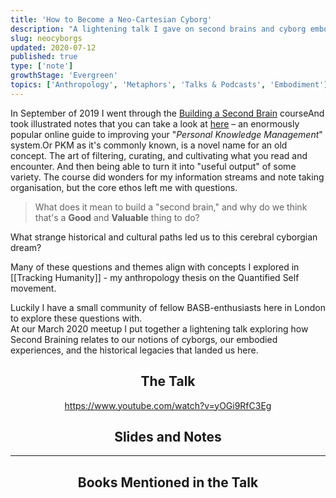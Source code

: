 ```yaml
---
title: 'How to Become a Neo-Cartesian Cyborg'
description: "A lightening talk I gave on second brains and cyborg embodiment"
slug: neocyborgs
updated: 2020-07-12
published: true
type: ['note']
growthStage: 'Evergreen'
topics: ['Anthropology', 'Metaphors', 'Talks & Podcasts', 'Embodiment']
---
```


<IntroParagraph>

In September of 2019 I went through the [Building a Second Brain](https://www.buildingasecondbrain.com/) course<Footnote idName={1}>And took illustrated notes that you can take a look at [here](/basb)</Footnote> –  an enormously popular online guide to improving your "_Personal Knowledge Management_" system.<Footnote idName={2}>Or PKM as it's commonly known, is a novel name for an old concept.  The art of filtering, curating, and cultivating what you read and encounter. And then being able to turn it into "useful output" of some variety. </Footnote>  The course did wonders for my information streams and note taking organisation, but the core ethos left me with questions.

</IntroParagraph>

> What does it mean to build a "second brain," and why do we think that's a **Good** and **Valuable** thing to do?   

What strange historical and cultural paths led us to this cerebral cyborgian dream?

Many of these questions and themes align with concepts I explored in [[Tracking Humanity]] - my anthropology thesis on the Quantified Self movement.

Luckily I have a small community of fellow BASB-enthusiasts here in London to explore these questions with.  
At our March 2020 meetup I put together a lightening talk exploring how Second Braining relates to our notions of cyborgs, our embodied experiences, and the historical legacies that landed us here.

<Center>

## The Talk

https://www.youtube.com/watch?v=yOGi9RfC3Eg

## Slides and Notes

</Center>

<BasicImage alt="Slides from my talk on becoming a neo cartesian cyborg" src="https://res.cloudinary.com/dg3gyk0gu/image/upload/c_scale,f_auto,q_100,w_960/v1594548502/maggieappleton.com/notes/neocyborgs/cyborgs_19.jpg" />

<BasicImage alt="Slides from my talk on becoming a neo cartesian cyborg" src="https://res.cloudinary.com/dg3gyk0gu/image/upload/c_scale,f_auto,q_100,w_960/v1594548503/maggieappleton.com/notes/neocyborgs/cyborgs_20.jpg" />

<BasicImage alt="Slides from my talk on becoming a neo cartesian cyborg" src="https://res.cloudinary.com/dg3gyk0gu/image/upload/c_scale,f_auto,q_100,w_960/v1594548501/maggieappleton.com/notes/neocyborgs/cyborgs_13.jpg" />

<BasicImage alt="Slides from my talk on becoming a neo cartesian cyborg" src="https://res.cloudinary.com/dg3gyk0gu/image/upload/c_scale,f_auto,q_100,w_960/v1594548500/maggieappleton.com/notes/neocyborgs/cyborgs_11.jpg" />

<BasicImage alt="Slides from my talk on becoming a neo cartesian cyborg" src="https://res.cloudinary.com/dg3gyk0gu/image/upload/c_scale,f_auto,q_100,w_960/v1594548502/maggieappleton.com/notes/neocyborgs/cyborgs_14.jpg" />

<BasicImage alt="Slides from my talk on becoming a neo cartesian cyborg" src="https://res.cloudinary.com/dg3gyk0gu/image/upload/c_scale,f_auto,q_100,w_960/v1594548499/maggieappleton.com/notes/neocyborgs/cyborgs_4.jpg" />

<BasicImage alt="Slides from my talk on becoming a neo cartesian cyborg" src="https://res.cloudinary.com/dg3gyk0gu/image/upload/c_scale,f_auto,q_100,w_960/v1594548499/maggieappleton.com/notes/neocyborgs/cyborgs_5.jpg" />

<BasicImage alt="Slides from my talk on becoming a neo cartesian cyborg" src="https://res.cloudinary.com/dg3gyk0gu/image/upload/c_scale,f_auto,q_100,w_960/v1594548499/maggieappleton.com/notes/neocyborgs/cyborgs_6.jpg" />

<BasicImage alt="Slides from my talk on becoming a neo cartesian cyborg" src="https://res.cloudinary.com/dg3gyk0gu/image/upload/c_scale,f_auto,q_100,w_960/v1594548500/maggieappleton.com/notes/neocyborgs/cyborgs_8.jpg" />

<BasicImage alt="Slides from my talk on becoming a neo cartesian cyborg" src="https://res.cloudinary.com/dg3gyk0gu/image/upload/c_scale,f_auto,q_100,w_960/v1594548500/maggieappleton.com/notes/neocyborgs/cyborgs_7.jpg" />

<BasicImage alt="Slides from my talk on becoming a neo cartesian cyborg" src="https://res.cloudinary.com/dg3gyk0gu/image/upload/c_scale,f_auto,q_100,w_960/v1594548498/maggieappleton.com/notes/neocyborgs/cyborgs_2.jpg" />

<BasicImage alt="Slides from my talk on becoming a neo cartesian cyborg" src="https://res.cloudinary.com/dg3gyk0gu/image/upload/c_scale,f_auto,q_100,w_960/v1594548499/maggieappleton.com/notes/neocyborgs/cyborgs_3.jpg" />

<BasicImage alt="Slides from my talk on becoming a neo cartesian cyborg" src="https://res.cloudinary.com/dg3gyk0gu/image/upload/c_scale,f_auto,q_100,w_960/v1594548500/maggieappleton.com/notes/neocyborgs/cyborgs_9.jpg" />

<BasicImage alt="Slides from my talk on becoming a neo cartesian cyborg" src="https://res.cloudinary.com/dg3gyk0gu/image/upload/c_scale,f_auto,q_100,w_960/v1594548502/maggieappleton.com/notes/neocyborgs/cyborgs_18.jpg" />

<BasicImage alt="Slides from my talk on becoming a neo cartesian cyborg" src="https://res.cloudinary.com/dg3gyk0gu/image/upload/c_scale,f_auto,q_100,w_960/v1594548500/maggieappleton.com/notes/neocyborgs/cyborgs_10.jpg" />

<BasicImage alt="Slides from my talk on becoming a neo cartesian cyborg" src="https://res.cloudinary.com/dg3gyk0gu/image/upload/c_scale,f_auto,q_100,w_960/v1594548508/maggieappleton.com/notes/neocyborgs/cyborgs_39.jpg" />

<BasicImage alt="Slides from my talk on becoming a neo cartesian cyborg" src="https://res.cloudinary.com/dg3gyk0gu/image/upload/c_scale,f_auto,q_100,w_960/v1594548508/maggieappleton.com/notes/neocyborgs/cyborgs_40.jpg" />

<BasicImage alt="Slides from my talk on becoming a neo cartesian cyborg" src="https://res.cloudinary.com/dg3gyk0gu/image/upload/c_scale,f_auto,q_100,w_960/v1594548502/maggieappleton.com/notes/neocyborgs/cyborgs_16.jpg" />

<BasicImage alt="Slides from my talk on becoming a neo cartesian cyborg" src="https://res.cloudinary.com/dg3gyk0gu/image/upload/c_scale,f_auto,q_100,w_960/v1594548502/maggieappleton.com/notes/neocyborgs/cyborgs_15.jpg" />

<BasicImage alt="Slides from my talk on becoming a neo cartesian cyborg" src="https://res.cloudinary.com/dg3gyk0gu/image/upload/c_scale,f_auto,q_100,w_960/v1594548507/maggieappleton.com/notes/neocyborgs/cyborgs_37.jpg" />

<BasicImage alt="Slides from my talk on becoming a neo cartesian cyborg" src="https://res.cloudinary.com/dg3gyk0gu/image/upload/c_scale,f_auto,q_100,w_960/v1594548508/maggieappleton.com/notes/neocyborgs/cyborgs_41.jpg" />

<BasicImage alt="Slides from my talk on becoming a neo cartesian cyborg" src="https://res.cloudinary.com/dg3gyk0gu/image/upload/c_scale,f_auto,q_100,w_960/v1594548505/maggieappleton.com/notes/neocyborgs/cyborgs_30.jpg" />

<BasicImage alt="Slides from my talk on becoming a neo cartesian cyborg" src="https://res.cloudinary.com/dg3gyk0gu/image/upload/c_scale,f_auto,q_100,w_960/v1594548503/maggieappleton.com/notes/neocyborgs/cyborgs_24.jpg" />

<BasicImage alt="" src="https://res.cloudinary.com/dg3gyk0gu/image/upload/c_scale,f_auto,q_100,w_960/v1594548504/maggieappleton.com/notes/neocyborgs/cyborgs_25.jpg" />

<BasicImage alt="Slides from my talk on becoming a neo cartesian cyborg" src="https://res.cloudinary.com/dg3gyk0gu/image/upload/c_scale,f_auto,q_100,w_960/v1594548504/maggieappleton.com/notes/neocyborgs/cyborgs_26.jpg" />

<BasicImage alt="Slides from my talk on becoming a neo cartesian cyborg" src="https://res.cloudinary.com/dg3gyk0gu/image/upload/c_scale,f_auto,q_100,w_960/v1594548505/maggieappleton.com/notes/neocyborgs/cyborgs_31.jpg" />

<BasicImage alt="Slides from my talk on becoming a neo cartesian cyborg" src="https://res.cloudinary.com/dg3gyk0gu/image/upload/c_scale,f_auto,q_100,w_960/v1594548499/maggieappleton.com/notes/neocyborgs/cyborgs_1.jpg" />

<BasicImage alt="Slides from my talk on becoming a neo cartesian cyborg" src="https://res.cloudinary.com/dg3gyk0gu/image/upload/c_scale,f_auto,q_100,w_960/v1594548508/maggieappleton.com/notes/neocyborgs/cyborgs_42.jpg" />

<BasicImage alt="Slides from my talk on becoming a neo cartesian cyborg" src="https://res.cloudinary.com/dg3gyk0gu/image/upload/c_scale,f_auto,q_100,w_960/v1594548509/maggieappleton.com/notes/neocyborgs/cyborgs_43.jpg" />

<BasicImage alt="Slides from my talk on becoming a neo cartesian cyborg" src="https://res.cloudinary.com/dg3gyk0gu/image/upload/c_scale,f_auto,q_100,w_960/v1594548505/maggieappleton.com/notes/neocyborgs/cyborgs_27.jpg" />

<BasicImage alt="Slides from my talk on becoming a neo cartesian cyborg" src="https://res.cloudinary.com/dg3gyk0gu/image/upload/c_scale,f_auto,q_100,w_960/v1594548503/maggieappleton.com/notes/neocyborgs/cyborgs_23.jpg" />

<BasicImage alt="Slides from my talk on becoming a neo cartesian cyborg" src="https://res.cloudinary.com/dg3gyk0gu/image/upload/c_scale,f_auto,q_100,w_960/v1594548503/maggieappleton.com/notes/neocyborgs/cyborgs_22.jpg" />

<BasicImage alt="Slides from my talk on becoming a neo cartesian cyborg" src="https://res.cloudinary.com/dg3gyk0gu/image/upload/c_scale,f_auto,q_100,w_960/v1594548503/maggieappleton.com/notes/neocyborgs/cyborgs_21.jpg" />

<BasicImage alt="Slides from my talk on becoming a neo cartesian cyborg" src="https://res.cloudinary.com/dg3gyk0gu/image/upload/c_scale,f_auto,q_100,w_960/v1594548507/maggieappleton.com/notes/neocyborgs/cyborgs_38.jpg" />

<BasicImage alt="Slides from my talk on becoming a neo cartesian cyborg" src="https://res.cloudinary.com/dg3gyk0gu/image/upload/c_scale,f_auto,q_100,w_960/v1594548509/maggieappleton.com/notes/neocyborgs/cyborgs_44.jpg" />

<BasicImage alt="Slides from my talk on becoming a neo cartesian cyborg" src="https://res.cloudinary.com/dg3gyk0gu/image/upload/c_scale,f_auto,q_100,w_960/v1594548505/maggieappleton.com/notes/neocyborgs/cyborgs_29.jpg" />

<BasicImage alt="Slides from my talk on becoming a neo cartesian cyborg" src="https://res.cloudinary.com/dg3gyk0gu/image/upload/c_scale,f_auto,q_100,w_960/v1594548506/maggieappleton.com/notes/neocyborgs/cyborgs_34.jpg" />

<BasicImage alt="Slides from my talk on becoming a neo cartesian cyborg" src="https://res.cloudinary.com/dg3gyk0gu/image/upload/c_scale,f_auto,q_100,w_960/v1594548506/maggieappleton.com/notes/neocyborgs/cyborgs_33.jpg" />

<BasicImage alt="Slides from my talk on becoming a neo cartesian cyborg" src="https://res.cloudinary.com/dg3gyk0gu/image/upload/c_scale,f_auto,q_100,w_960/v1594548506/maggieappleton.com/notes/neocyborgs/cyborgs_35.jpg" />

<BasicImage alt="Slides from my talk on becoming a neo cartesian cyborg" src="https://res.cloudinary.com/dg3gyk0gu/image/upload/c_scale,f_auto,q_100,w_960/v1594548506/maggieappleton.com/notes/neocyborgs/cyborgs_36.jpg" />

---

<Center>

## Books Mentioned in the Talk

</Center>

<br />


<ResourceBook large url='https://www.librarything.com/work/68400' img='https://images-na.ssl-images-amazon.com/images/P/0195177517.01._SX450_SY635_SCLZZZZZZZ_.jpg' title='Natural-Born Cyborgs' description='Philosopher and cognitive scientist Andy Clark proposes that what makes humans so different from other species is our capacity to fully incorporate tools and supporting cultural practices into our existence.' author='Andy Clark' />

<ResourceBook large url='/descarteserror' img='https://images-na.ssl-images-amazon.com/images/P/0099501643.01._SX450_SY635_SCLZZZZZZZ_.jpg' title='Descartes Error: Emotion, Reason, and the Human Brain' description='Through a series of neuroscience case studies, Antonio Damasio challenges traditional ideas about the connection between emotions and rationality. Damasio shows that emotions are not a luxury, but an essential part of rational thinking and normal social behaviour.' author='Antonio Damasio' />

<ResourceBook large url='https://www.librarything.com/work/63333' img='https://pics.cdn.librarything.com/picsizes/d0/11/d01185a8e1571e4592b39385941444341587343_v5.jpg' title='Metaphors We Live By' author='George Lakoff & Mark Johnson' description='The now-classic Metaphors We Live By changed our understanding of metaphor and its role in language and the mind. Lakoff and Johnson argue that metaphor is a fundamental mechanism of mind, one that allows us to map our physical and social experiences onto countless other subjects.' />

<ResourceBook large url='https://www.librarything.com/work/45956' img='https://pics.cdn.librarything.com/picsizes/3a/7f/3a7f6e06e05ac00593071525841444341587343_v5.jpg' title='Philosophy in the Flesh' author='George Lakoff & Mark Johnson' description='Lakoff and Johnson philosophically examine our historical understanding of minds, bodies, and reasoning through a radically new and detailed understandings of modern cognitive science. They re-examine the basic concepts of the mind, time, causation, morality, and the self. ' />
